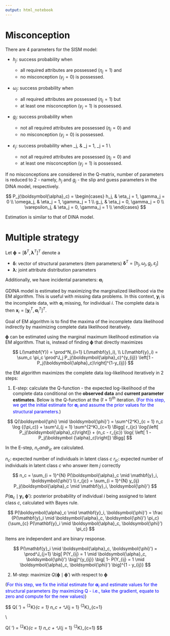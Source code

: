 ```yaml
---
output: html_notebook
---
```


# Misconception

There are 4 parameters for the SISM model: 

* $h_j$: success probability when
  - all required attributes are possessed ($\eta_j = 1$) and
  - no misconception ($\gamma_j = 0$) is possessed.
* $\omega_j$: success probability when 
  - all required attributes are possessed ($\eta_j = 1$) but
  - at least one misconception ($\gamma_j = 1$) is possessed.
* $g_j$: success probability when 
  - not all required attributes are possessed ($\eta_j = 0$) and
  - no misconception ($\gamma_j = 0$) is possessed.
* $\varepsilon_j$: success probability when     \omega_j,       & \eta_j = 1, \gamma_j = 1 \\

  - not all required attributes are possessed ($\eta_j = 0$) and
  - at least one misconception ($\gamma_j = 1$) is possessed.

If no misconceptions are considered in the Q-matrix, number of parameters is reduced to 2 - namely, $h_j$ and $g_j$ - the slip and guess parameters in the DINA model, respectively.

$$
P_j(\boldsymbol{\alpha}_c) = \begin{cases}
    h_j,            & \eta_j = 1, \gamma_j = 0 \\
    \omega_j,       & \eta_j = 1, \gamma_j = 1 \\
    g_j,            & \eta_j = 0, \gamma_j = 0 \\
    \varepsilon_j,  & \eta_j = 0, \gamma_j = 1 \\
  \end{cases}
$$

Estimation is similar to that of DINA model.


# Multiple strategy

Let $\boldsymbol{\phi} = [ \boldsymbol{\delta}^T, \boldsymbol{\lambda}^T ]^T$ denote a   

* $\boldsymbol{\delta}$: vector of structural parameters (item parameters) $\boldsymbol{\delta}^T = [h_j, \omega_j, g_j,\varepsilon_j]$  
* $\boldsymbol{\lambda}$: joint attribute distribution parameters  

Additionally, we have incidental parameters: $\boldsymbol{\alpha}_i$

GDINA model is estimated by maximizing the marginalized likelihood via the EM algorithm. This is useful with missing data problems. In this context, $\mathbf{y}_i$ is the incomplete data, with $\boldsymbol{\alpha}_i$ missing, for individual $i$. The complete data is then $\mathbf{x}_i = [\mathbf{y}_i^T, \boldsymbol{\alpha}_i^T]^T$.

Goal of EM algorithm is to find the maxima of the incomplete data likelihood indirectly by maximizing complete data likelihood iteratively.

$\boldsymbol{\phi}$ can be estimated using the marginal maximum likelihood estimation via EM algorithm. That is, instead of finding $\boldsymbol{\phi}$ that directly maximizes

$$
L(\mathbf{Y}) = \prod^N_{i=1} L(\mathbf{y}_i),
\\
L(\mathbf{y}_i) = \sum_c \pi_c \prod^J_j P_j(\boldsymbol{\alpha}_c)^{y_{ij}}
\left[1 - P_j(\boldsymbol{\alpha}_c)\right]^{1-y_{ij}}
$$

the EM algorithm maximizes the complete data log-likelihood iteratively in 2 steps:

1. E-step: calculate the Q-function - the expected log-likelihood of the complete data conditional on the **observed data** and **current parameter estimates**. Below is the Q-function at the $(t+1)^{th}$ iteration. (<span style="color:blue">For this step, we get the initial estimate for $\boldsymbol{\alpha}_i$ and assume the prior values for the structural parameters.</span>)

$$
Q(\boldsymbol{\phi} \mid \boldsymbol{\phi}') 
= \sum^{2^K}_{c = 1} n_c \log {(\pi_c)} +
\sum^J_{j = 1} \sum^{2^K}_{c=1} 
\Bigg[ r_{jc} \log{\left[ P_j(\boldsymbol{\alpha}_c)\right]}  +
(n_c - r_{jc}) \log{ \left[ 1 - P_j(\boldsymbol {\alpha}_c)\right]}
\Bigg]
$$

In the E-step, $n_c and r_{jc}$ are calculated.

$n_c$: expected number of individuals in latent class $c$
$r_{jc}$: expected number of individuals in latent class $c$ who answer item $j$ correctly

$$
n_c = \sum_{i = 1}^{N} P(\boldsymbol{\alpha}_c \mid \mathbf{y}_i, \boldsymbol{\phi}')
\\
r_{jc} = \sum_{i = 1}^{N} y_{ij} P_j(\boldsymbol{\alpha}_c \mid \mathbf{y}_i, \boldsymbol{\phi}')
$$

$P(\boldsymbol{\alpha}_c \mid \mathbf{y}_i, \boldsymbol{\phi}')$: posterior probability of individual $i$ being assigned to latent class $c$, calculated with Bayes rule.

$$
P(\boldsymbol{\alpha}_c \mid \mathbf{y}_i, \boldsymbol{\phi}') 
= \frac
{P(\mathbf{y}_i \mid \boldsymbol{\alpha}_c, \boldsymbol{\phi}') \pi_c}
{\sum_{c} P(\mathbf{y}_i \mid \boldsymbol{\alpha}_c, \boldsymbol{\phi}') \pi_c}
$$

Items are independent and are binary response.

$$
P(\mathbf{y}_i \mid \boldsymbol{\alpha}_c, \boldsymbol{\phi}') 
= \prod^J_{j=1} \big[ P(Y_{ij} = 1 \mid \boldsymbol{\alpha}_c, \boldsymbol{\phi}')  \big]^{y_{ij}}
\big[ 1-  P(Y_{ij} = 1 \mid \boldsymbol{\alpha}_c, \boldsymbol{\phi}')  \big]^{1 - y_{ij}}
$$

2. M-step: maximize $Q(\boldsymbol{\phi} \mid \boldsymbol{\phi}')$ with respect to $\boldsymbol{\phi}$

(<span style="color:blue">For this step, we fix the initial estimate for $\boldsymbol{\alpha}_i$ and estimate values for the structural parameters (by maximizing Q - i.e., take the gradient, equate to zero and compute for the new values)</span>)

$$
Q(\boldsymbol{\phi} \mid \boldsymbol{\phi}') 
= \sum^{2^K}_{c = 1} n_c \log {(\pi_c)} +
\sum^J_{j = 1} \sum^{2^K}_{c=1} 
\Bigg[ r_{jc} \log{\left[ P_j(\boldsymbol{\alpha}_c)\right]}  +
(n_c - r_{jc}) \log{ \left[ 1 - P_j(\boldsymbol {\alpha}_c)\right]}
\Bigg]

\\


Q(\boldsymbol{\phi} \mid \boldsymbol{\phi}') 
= \sum^{2^K}_{c = 1} n_c \log {(\pi_c)} +
\sum^J_{j = 1} \sum^{2^K}_{c=1} 
\Bigg[ r_{jc} \log{\left[ P_j(\boldsymbol{\alpha}_c)\right]}  +
(n_c - r_{jc}) \log{ \left[ 1 - P_j(\boldsymbol {\alpha}_c)\right]}
\Bigg]
$$




